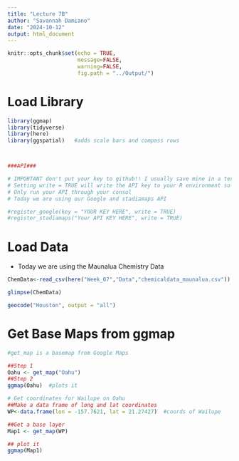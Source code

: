 ```yaml
---
title: "Lecture 7B"
author: "Savannah Damiano"
date: "2024-10-12"
output: html_document
---
```


```r
knitr::opts_chunk$set(echo = TRUE,
                      message=FALSE, 
                      warning=FALSE,
                      fig.path = "../Output/")
```

# Load Library

```r
library(ggmap)
library(tidyverse)
library(here)
library(ggspatial)   #adds scale bars and compass rows



###API###

# IMPORTANT don't put your key to github!! I usually save mine in a text file and import it each time
# Setting write = TRUE will write the API key to your R environment so that you do not have to re register it each time
# Only run your API through your consol 
# Today we are using our Google and stadiamaps API

#register_google(key = "YOUR KEY HERE", write = TRUE)
#register_stadiamaps("Your API KEY HERE", write = TRUE)

```
# Load Data
- Today we are using the Maunalua Chemistry Data

```r
ChemData<-read_csv(here("Week_07","Data","chemicaldata_maunalua.csv"))

glimpse(ChemData)
```
```r
geocode("Houston", output = "all")

```

# Get Base Maps from ggmap

```r

#get_map is a basemap from Google Maps

##Step 1
Oahu <- get_map("Oahu")
##Step 2
ggmap(Oahu)  #plots it

# Get coordinates for Wailupe on Oahu 
##Make a data frame of long and lat coordinates
WP<-data.frame(lon = -157.7621, lat = 21.27427)  #coords of Wailupe

##Get a base layer
Map1 <- get_map(WP)

## plot it
ggmap(Map1)
```



















